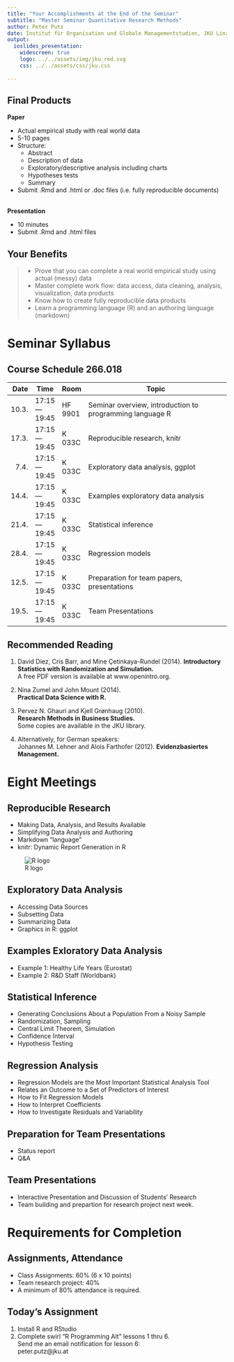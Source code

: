 ```yaml
---
title: "Your Accomplishments at the End of the Seminar"
subtitle: "Master Seminar Quantitative Research Methods"
author: Peter Putz
date: Institut für Organisation und Globale Managementstudien, JKU Linz
output: 
  ioslides_presentation:
    widescreen: true
    logo: ../../assets/img/jku_red.svg
    css: ../../assets/css/jku.css
    
---
```



<style>
table.rmdtable th {
  color: white;
  font-size: 18px;
  background: -webkit-gradient(linear, 50% 0%, 50% 100%, color-stop(40%, #1e786d), color-stop(80%, #144f48)) no-repeat;
  background: -webkit-linear-gradient(top, #1e786d 40%, #144f48 80%) no-repeat;
  background: -moz-linear-gradient(top, #1e786d 40%, #144f48 80%) no-repeat;
  background: -o-linear-gradient(top, #1e786d 40%, #144f48 80%) no-repeat;
  background: linear-gradient(top, #1e786d 40%, #144f48 80%) no-repeat;
}
</style>



## Final Products {.smaller}

**Paper**

- Actual empirical study with real world data
- 5-10 pages
- Structure: 
    - Abstract
    - Description of data
    - Exploratory/descriptive analysis including charts
    - Hypotheses tests
    - Summary
- Submit .Rmd and .html or .doc files (i.e. fully reproducible documents)

\
**Presentation**

- 10 minutes
- Submit .Rmd and .html files


## Your Benefits

>- Prove that you can complete a real world empirical study using actual (messy) data
>- Master complete work flow: data access, data cleaning, analysis, visualization, data products
>- Know how to create fully reproducible data products
>- Learn a programming language (R) and an authoring language (markdown)


# Seminar Syllabus


## Course Schedule 266.018
  
| Date  | Time        | Room       | Topic                                                    |
|------:| ----------- | ---------- | ---------------------------------------------------------|
| 10.3. | 17:15—19:45 | HF 9901    | Seminar overview, introduction to programming language R |
| 17.3. | 17:15—19:45 | K 033C     | Reproducible research, knitr                             |
|  7.4. | 17:15—19:45 | K 033C     | Exploratory data analysis, ggplot                        |
| 14.4. | 17:15—19:45 | K 033C     | Examples exploratory data analysis                       |
| 21.4. | 17:15—19:45 | K 033C     | Statistical inference                                    |
| 28.4. | 17:15—19:45 | K 033C     | Regression models                                        |
| 12.5. | 17:15—19:45 | K 033C     | Preparation for team papers, presentations               |
| 19.5. | 17:15—19:45 | K 033C     | Team Presentations                                       |



## Recommended Reading

1. David Diez, Cris Barr, and Mine Çetinkaya-Rundel (2014).
    **Introductory Statistics with Randomization and Simulation.**   
    A free PDF version is available at www.openintro.org.  

2. Nina Zumel and John Mount (2014).  
    **Practical Data Science with R.**   

3. Pervez N. Ghauri and Kjell Grønhaug (2010).   
    **Research Methods in Business Studies.**   
    Some copies are available in the JKU library.  

4. Alternatively, for German speakers:  
    Johannes M. Lehner and Alois Farthofer (2012). **Evidenzbasiertes Management.**



# Eight Meetings



## Reproducible Research

<div class="columns-2">
- Making Data, Analysis, and Results Available
- Simplifying Data Analysis and Authoring
- Markdown "language"
- knitr: Dynamic Report Generation in R

![R logo](../../assets/img/01/knit-logo.png)
</div>


## Exploratory Data Analysis

- Accessing Data Sources
- Subsetting Data
- Summarizing Data
- Graphics in R: ggplot


## Examples Exloratory Data Analysis

- Example 1: Healthy Life Years (Eurostat)
- Example 2: R&D Staff (Worldbank)


## Statistical Inference

- Generating Conclusions About a Population From a Noisy Sample
- Randomization, Sampling
- Central Limit Theorem, Simulation
- Confidence Interval
- Hypothesis Testing



## Regression Analysis

- Regression Models are the Most Important Statistical Analysis Tool
- Relates an Outcome to a Set of Predictors of Interest
- How to Fit Regression Models
- How to Interpret Coefficients
- How to Investigate Residuals and Variability


## Preparation for Team Presentations

- Status report
- Q&A


## Team Presentations

- Interactive Presentation and Discussion of Students' Research
- Team building and prepartion for research project next week.


# Requirements for Completion


## Assignments, Attendance

- Class Assignments: 60% (6 x 10 points)
- Team research project: 40%
- A minimum of 80% attendance is required.


## Today's Assignment

1. Install R and RStudio
2. Complete swirl "R Programming Alt" lessons 1 thru 6.   
    Send me an email notification for lesson 6:  
    peter.putz@jku.at
    